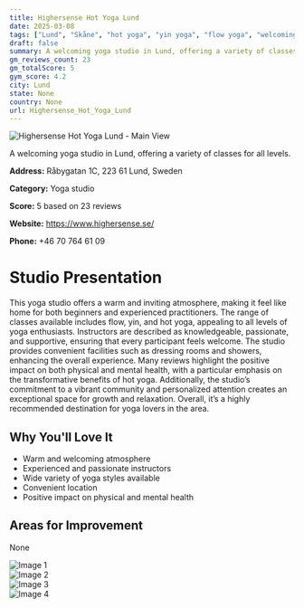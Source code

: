 ```yaml
---
title: Highersense Hot Yoga Lund
date: 2025-03-08
tags: ["Lund", "Skåne", "hot yoga", "yin yoga", "flow yoga", "welcoming atmosphere", "variety of classes", "Lund"]  
draft: false
summary: A welcoming yoga studio in Lund, offering a variety of classes for all levels.
gm_reviews_count: 23
gm_totalScore: 5
gym_score: 4.2
city: Lund
state: None
country: None
url: Highersense_Hot_Yoga_Lund
---
```


<div className="aspect-[16/9] relative my-8">
  <img 
    src="https://lh5.googleusercontent.com/p/AF1QipNHIddjFPWJdulYaoq_Z7GSCJAsC0KRHYRVR5tA=w1920-h1080-k-no"
    alt="Highersense Hot Yoga Lund - Main View"
    className="object-cover absolute inset-0 w-full h-full rounded-lg"
  />
</div>

A welcoming yoga studio in Lund, offering a variety of classes for all levels.

**Address:** Råbygatan 1C, 223 61 Lund, Sweden

**Category:** Yoga studio

**Score:** 5 based on 23 reviews

**Website:** https://www.highersense.se/

**Phone:** +46 70 764 61 09

# Studio Presentation

This yoga studio offers a warm and inviting atmosphere, making it feel like home for both beginners and experienced practitioners. The range of classes available includes flow, yin, and hot yoga, appealing to all levels of yoga enthusiasts. Instructors are described as knowledgeable, passionate, and supportive, ensuring that every participant feels welcome. The studio provides convenient facilities such as dressing rooms and showers, enhancing the overall experience. Many reviews highlight the positive impact on both physical and mental health, with a particular emphasis on the transformative benefits of hot yoga. Additionally, the studio’s commitment to a vibrant community and personalized attention creates an exceptional space for growth and relaxation. Overall, it’s a highly recommended destination for yoga lovers in the area.

## Why You'll Love It

- Warm and welcoming atmosphere
- Experienced and passionate instructors
- Wide variety of yoga styles available
- Convenient location
- Positive impact on physical and mental health

## Areas for Improvement

None

<div className="grid grid-cols-1 xl:grid-cols-2 gap-4 my-8">
<div className="aspect-[4/3] relative"><img src="https://lh5.googleusercontent.com/p/AF1QipMDQbEnLdJOnbtRq0rST9eZhRoGwXMZHOxYqBtR=w1920-h1080-k-no" alt="Image 1" className="object-cover absolute inset-0 w-full h-full rounded-lg" /></div>
<div className="aspect-[4/3] relative"><img src="https://lh5.googleusercontent.com/p/AF1QipOyHYlKQAFF730LNaZHT6AA71mex6JRRUxV93mR=w1920-h1080-k-no" alt="Image 2" className="object-cover absolute inset-0 w-full h-full rounded-lg" /></div>
<div className="aspect-[4/3] relative"><img src="https://lh5.googleusercontent.com/p/AF1QipMyAoSFzqCi66d2IDHdOimQaMFKEMLxYV0oC7cs=w1920-h1080-k-no" alt="Image 3" className="object-cover absolute inset-0 w-full h-full rounded-lg" /></div>
<div className="aspect-[4/3] relative"><img src="https://lh5.googleusercontent.com/p/AF1QipOWum9SRVaXrOkVLBoxUu8FTshbS1mXwGlgMNW9=w1920-h1080-k-no" alt="Image 4" className="object-cover absolute inset-0 w-full h-full rounded-lg" /></div>
</div>